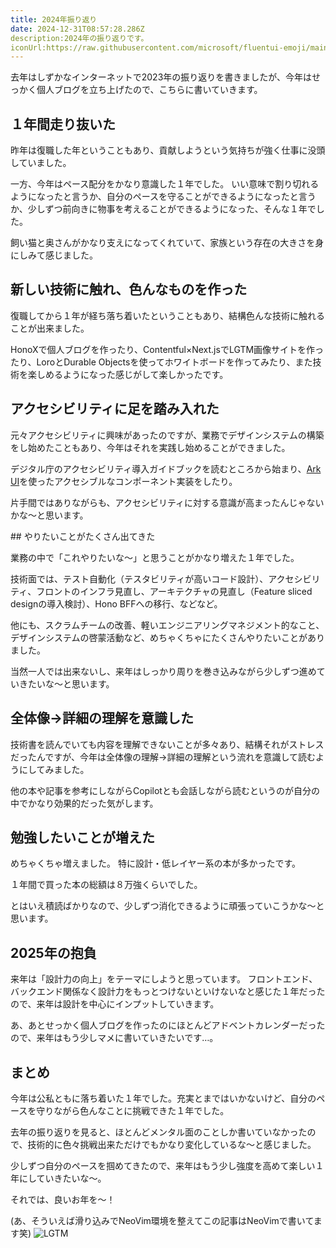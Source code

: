 ```yaml
---
title: 2024年振り返り
date: 2024-12-31T08:57:28.286Z
description:2024年の振り返りです。
iconUrl:https://raw.githubusercontent.com/microsoft/fluentui-emoji/main/assets/Back%20arrow/Flat/back_arrow_flat.svg 
---
```


去年はしずかなインターネットで2023年の振り返りを書きましたが、今年はせっかく個人ブログを立ち上げたので、こちらに書いていきます。

<ExternalOgp url="https://sizu.me/mooriii/posts/btian6783f1w" />

## １年間走り抜いた

昨年は復職した年ということもあり、貢献しようという気持ちが強く仕事に没頭していました。

一方、今年はペース配分をかなり意識した１年でした。
いい意味で割り切れるようになったと言うか、自分のペースを守ることができるようになったと言うか、少しずつ前向きに物事を考えることができるようになった、そんな１年でした。

飼い猫と奥さんがかなり支えになってくれていて、家族という存在の大きさを身にしみて感じました。

## 新しい技術に触れ、色んなものを作った

復職してから１年が経ち落ち着いたということもあり、結構色んな技術に触れることが出来ました。

HonoXで個人ブログを作ったり、Contentful×Next.jsでLGTM画像サイトを作ったり、LoroとDurable Objectsを使ってホワイトボードを作ってみたり、また技術を楽しめるようになった感じがして楽しかったです。

<ExternalOgp url="https://blog.mooriii.com/entry/honox-ssg-blog" />

<ExternalOgp url="https://lgtlatte.mooriii.com/" />

## アクセシビリティに足を踏み入れた

元々アクセシビリティに興味があったのですが、業務でデザインシステムの構築をし始めたこともあり、今年はそれを実践し始めることができました。

デジタル庁のアクセシビリティ導入ガイドブックを読むところから始まり、[Ark UI](https://ark-ui.com/)を使ったアクセシブルなコンポーネント実装をしたり。

片手間ではありながらも、アクセシビリティに対する意識が高まったんじゃないかな〜と思います。

<ExternalOgp url="https://www.digital.go.jp/resources/introduction-to-web-accessibility-guidebook"/>
## やりたいことがたくさん出てきた

業務の中で「これやりたいな〜」と思うことがかなり増えた１年でした。

技術面では、テスト自動化（テスタビリティが高いコード設計）、アクセシビリティ、フロントのインフラ見直し、アーキテクチャの見直し（Feature sliced designの導入検討）、Hono BFFへの移行、などなど。

他にも、スクラムチームの改善、軽いエンジニアリングマネジメント的なこと、デザインシステムの啓蒙活動など、めちゃくちゃにたくさんやりたいことがありました。

当然一人では出来ないし、来年はしっかり周りを巻き込みながら少しずつ進めていきたいな〜と思います。

## 全体像→詳細の理解を意識した

技術書を読んでいても内容を理解できないことが多々あり、結構それがストレスだったんですが、今年は全体像の理解→詳細の理解という流れを意識して読むようにしてみました。

他の本や記事を参考にしながらCopilotとも会話しながら読むというのが自分の中でかなり効果的だった気がします。

## 勉強したいことが増えた

めちゃくちゃ増えました。
特に設計・低レイヤー系の本が多かったです。

１年間で買った本の総額は８万強くらいでした。

とはいえ積読ばかりなので、少しずつ消化できるように頑張っていこうかな〜と思います。

## 2025年の抱負

来年は「設計力の向上」をテーマにしようと思っています。
フロントエンド、バックエンド関係なく設計力をもっとつけないといけないなと感じた１年だったので、来年は設計を中心にインプットしていきます。

あ、あとせっかく個人ブログを作ったのにほとんどアドベントカレンダーだったので、来年はもう少しマメに書いていきたいです…。

## まとめ

今年は公私ともに落ち着いた１年でした。充実とまではいかないけど、自分のペースを守りながら色んなことに挑戦できた１年でした。

去年の振り返りを見ると、ほとんどメンタル面のことしか書いていなかったので、技術的に色々挑戦出来ただけでもかなり変化しているな〜と感じました。

少しずつ自分のペースを掴めてきたので、来年はもう少し強度を高めて楽しい１年にしていきたいな〜。

それでは、良いお年を〜！

(あ、そういえば滑り込みでNeoVim環境を整えてこの記事はNeoVimで書いてます笑)
![LGTM](https://images.ctfassets.net/rd8mwctho8md/yjbWzqnBZmefPFz2oIRwD/86b77166f47faabad5fc707576b25f0d/1000007264.webp?w=540&h=540&q=80&fm=webp)


